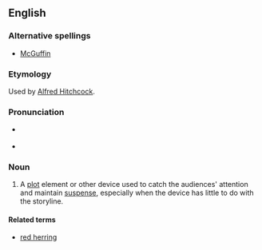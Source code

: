 {{was wotd|2008|March|30}}
==English==
{{wikipedia}}
===Alternative spellings===
*[[McGuffin]]

===Etymology===
Used by [[w:Alfred Hitchcock|Alfred Hitchcock]].

===Pronunciation===
* {{a|RP|US}} {{IPA|/məˈgʌf.ɪn/}}
* {{audio|en-us-MacGuffin.ogg|Audio (US)}}

===Noun===
{{en-noun}}

# {{narratology}} A [[plot]] element or other device used to catch the audiences' attention and maintain [[suspense]], especially when the device has little to do with the storyline.     

====Related terms====
* [[red herring]]